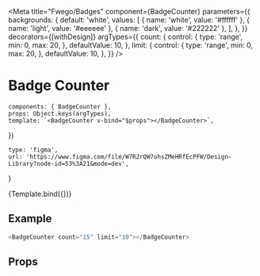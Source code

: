 

<Meta
    title="Fwego/Badges"
    component={BadgeCounter}
    parameters={{
        backgrounds: {
            default: 'white',
            values: [
                { name: 'white', value: '#ffffff' },
                { name: 'light', value: '#eeeeee' },
                { name: 'dark', value: '#222222' },
            ],
        },
    }}
    decorators={[withDesign]}
    argTypes={{
        count: {
            control: {
                type: 'range',
                min: 0,
                max: 20,
            },
            defaultValue: 10,
        },
        limit: {
            control: {
                type: 'range',
                min: 0,
                max: 20,
            },
            defaultValue: 10,
        },
    }}
/>

# Badge Counter

    components: { BadgeCounter },
    props: Object.keys(argTypes),
    template: `<BadgeCounter v-bind="$props"></BadgeCounter>`,
})

    type: 'figma',
    url: 'https://www.figma.com/file/W7R2rQW7ohsZMeHRfEcPFW/Design-Library?node-id=53%3A21&mode=dev',
}

<Canvas>
    <Story
        name="Counter"
        args={{ count: 11, limit: 10 }}
        parameters={{
            design: config(designConfig),
        }}
    >
        {Template.bind({})}
    </Story>
</Canvas>

## Example

```javascript
<BadgeCounter count="15" limit="10"></BadgeCounter>
```

## Props

<Props of={BadgeCounter} />
